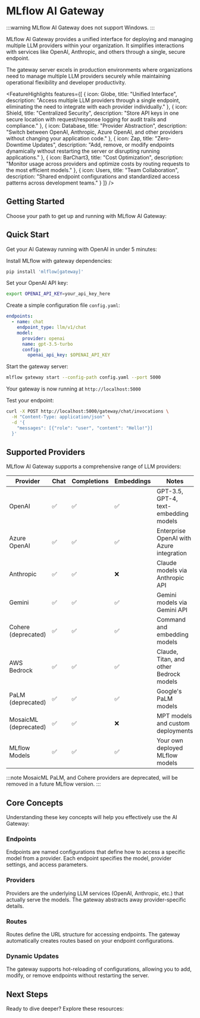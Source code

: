 
# MLflow AI Gateway

:::warning
MLflow AI Gateway does not support Windows.
:::

MLflow AI Gateway provides a unified interface for deploying and managing multiple LLM providers within your organization. It simplifies interactions with services like OpenAI, Anthropic, and others through a single, secure endpoint.

The gateway server excels in production environments where organizations need to manage multiple LLM providers securely while maintaining operational flexibility and developer productivity.

<FeatureHighlights features={[
  {
    icon: Globe,
    title: "Unified Interface",
    description: "Access multiple LLM providers through a single endpoint, eliminating the need to integrate with each provider individually."
  },
  {
    icon: Shield,
    title: "Centralized Security",
    description: "Store API keys in one secure location with request/response logging for audit trails and compliance."
  },
  {
    icon: Database,
    title: "Provider Abstraction",
    description: "Switch between OpenAI, Anthropic, Azure OpenAI, and other providers without changing your application code."
  },
  {
    icon: Zap,
    title: "Zero-Downtime Updates",
    description: "Add, remove, or modify endpoints dynamically without restarting the server or disrupting running applications."
  },
  {
    icon: BarChart3,
    title: "Cost Optimization",
    description: "Monitor usage across providers and optimize costs by routing requests to the most efficient models."
  },
  {
    icon: Users,
    title: "Team Collaboration",
    description: "Shared endpoint configurations and standardized access patterns across development teams."
  }
]} />

## Getting Started

Choose your path to get up and running with MLflow AI Gateway:

<TilesGrid>
  <TileCard
    icon={Wrench}
    title="Setup"
    description="Install MLflow, configure environment, and start your gateway server"
    href="./setup"
    linkText="Start setup →"
  />
  <TileCard
    icon={Settings}
    title="Configuration"
    description="Configure providers, endpoints, and advanced gateway settings"
    href="./configuration"
    linkText="Configure providers →"
  />
  <TileCard
    icon={Play}
    title="Usage"
    description="Query endpoints with Python client and REST APIs"
    href="./usage"
    linkText="Start using →"
  />
  <TileCard
    icon={Code}
    title="Integration"
    description="Integrate with applications, frameworks, and production systems"
    href="./integration"
    linkText="Learn integrations →"
  />
</TilesGrid>

## Quick Start

Get your AI Gateway running with OpenAI in under 5 minutes:

<TabsWrapper>
<Tabs>
<TabItem value="install" label="1. Install" default>

Install MLflow with gateway dependencies:

```bash
pip install 'mlflow[gateway]'
```

</TabItem>
<TabItem value="configure" label="2. Configure">

Set your OpenAI API key:

```bash
export OPENAI_API_KEY=your_api_key_here
```

Create a simple configuration file `config.yaml`:

```yaml
endpoints:
  - name: chat
    endpoint_type: llm/v1/chat
    model:
      provider: openai
      name: gpt-3.5-turbo
      config:
        openai_api_key: $OPENAI_API_KEY
```

</TabItem>
<TabItem value="start" label="3. Start Server">

Start the gateway server:

```bash
mlflow gateway start --config-path config.yaml --port 5000
```

Your gateway is now running at `http://localhost:5000`

</TabItem>
<TabItem value="test" label="4. Test">

Test your endpoint:

```bash
curl -X POST http://localhost:5000/gateway/chat/invocations \
  -H "Content-Type: application/json" \
  -d '{
    "messages": [{"role": "user", "content": "Hello!"}]
  }'
```

</TabItem>
</Tabs>
</TabsWrapper>

## Supported Providers

MLflow AI Gateway supports a comprehensive range of LLM providers:

| Provider              | Chat | Completions | Embeddings | Notes                                    |
| --------------------- | ---- | ----------- | ---------- | ---------------------------------------- |
| OpenAI                | ✅   | ✅          | ✅         | GPT-3.5, GPT-4, text-embedding models    |
| Azure OpenAI          | ✅   | ✅          | ✅         | Enterprise OpenAI with Azure integration |
| Anthropic             | ✅   | ✅          | ❌         | Claude models via Anthropic API          |
| Gemini                | ✅   | ✅          | ✅         | Gemini models via Gemini API             |
| Cohere (deprecated)   | ✅   | ✅          | ✅         | Command and embedding models             |
| AWS Bedrock           | ✅   | ✅          | ✅         | Claude, Titan, and other Bedrock models  |
| PaLM (deprecated)     | ✅   | ✅          | ✅         | Google's PaLM models                     |
| MosaicML (deprecated) | ✅   | ✅          | ❌         | MPT models and custom deployments        |
| MLflow Models         | ✅   | ✅          | ✅         | Your own deployed MLflow models          |

:::note
MosaicML PaLM, and Cohere providers are deprecated, will be removed in a future MLflow version.
:::

## Core Concepts

Understanding these key concepts will help you effectively use the AI Gateway:

### Endpoints

Endpoints are named configurations that define how to access a specific model from a provider. Each endpoint specifies the model, provider settings, and access parameters.

### Providers

Providers are the underlying LLM services (OpenAI, Anthropic, etc.) that actually serve the models. The gateway abstracts away provider-specific details.

### Routes

Routes define the URL structure for accessing endpoints. The gateway automatically creates routes based on your endpoint configurations.

### Dynamic Updates

The gateway supports hot-reloading of configurations, allowing you to add, modify, or remove endpoints without restarting the server.

## Next Steps

Ready to dive deeper? Explore these resources:

<TilesGrid>
  <TileCard
    icon={Wrench}
    title="Setup Guide"
    description="Get started with installation, environment setup, and server configuration"
    href="./setup"
    linkText="Start setup →"
  />
  <TileCard
    icon={Play}
    title="Usage Guide"
    description="Learn basic querying patterns with Python client and REST APIs"
    href="./usage"
    linkText="Learn usage →"
  />
  <TileCard
    icon={Code}
    title="Integration Guide"
    description="Integrate with applications, frameworks, and production systems"
    href="./integration"
    linkText="View integrations →"
  />
</TilesGrid>
